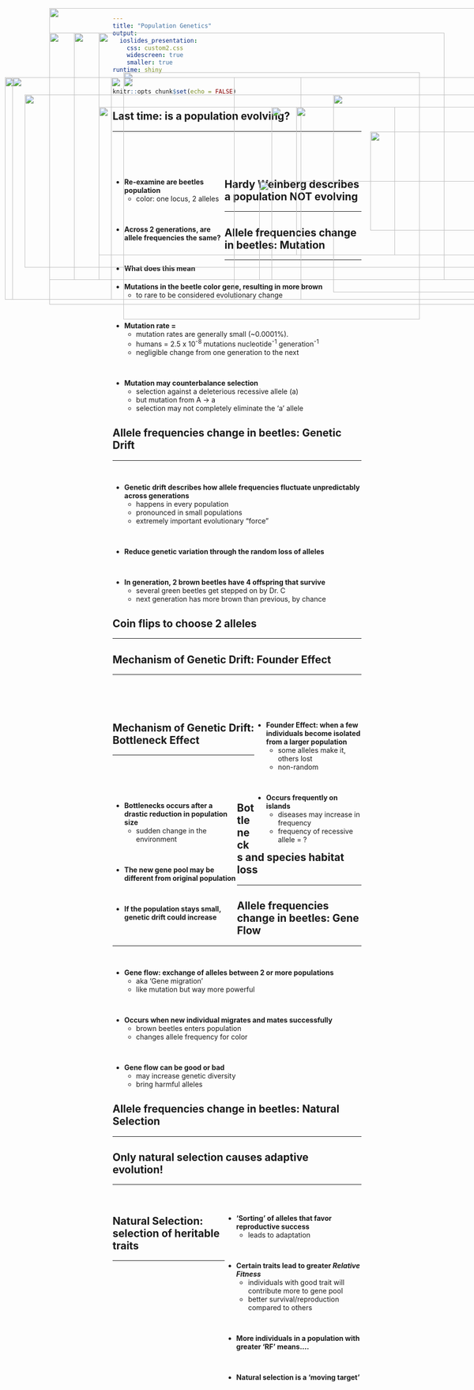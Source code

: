 ```yaml
---
title: "Population Genetics"
output: 
  ioslides_presentation:
    css: custom2.css
    widescreen: true
    smaller: true
runtime: shiny
---
```


```r
knitr::opts_chunk$set(echo = FALSE)
```

## Last time: is a population evolving?
<hr>
<br/>
<br/>
<br/>

<div style="float: left; width: 45%;">

* **Re-examine are beetles population**
    + color: one locus, 2 alleles
 
<br/>

* **Across 2 generations, are allele frequencies the same?**

<br/>

* **What does this mean**

</div>

<IMG STYLE="position:absolute; TOP:250px; LEFT:550px; WIDTH:500px; HEIGHT:350px" SRC="images/microevo.gif">

## Hardy Weinberg describes a population NOT evolving
<hr>

<IMG STYLE="position:absolute; TOP:180px; LEFT:250px; WIDTH:600px; HEIGHT:500px" SRC="images/HW_conditions.jpg">

## Allele frequencies change in beetles: Mutation
<hr>
<br/>

* **Mutations in the beetle color gene, resulting in more brown**
    + to rare to be considered evolutionary change

<br/>

* **Mutation	rate = **	
    + mutation rates	are	generally	small	(~0.0001%).	
    + humans = 2.5 x 10^-8^ mutations nucleotide^-1^ generation^-1^
    + negligible change from one generation to the next

<br/>

* **Mutation may counterbalance	selection**		
    + selection	against	a	deleterious	recessive	allele (a)
    + but	mutation	from	A	-> a	
    + selection	may not completely eliminate	the	'a' allele
      
<IMG STYLE="position:absolute; TOP:225px; LEFT:675px; WIDTH:350px; HEIGHT:400px" SRC="images/beetle.jpg">

## Allele frequencies change in beetles: Genetic Drift
<hr>
<br/>

* **Genetic drift describes how allele frequencies fluctuate unpredictably across generations**
    + happens	in every	population
    + pronounced	in	small	populations
    + extremely	important	evolutionary	“force”

<br/>

* **Reduce genetic variation through the random loss of alleles**

<br/>

* **In generation, 2 brown beetles have 4 offspring that survive**
    + several green beetles get stepped on by Dr. C
    + next generation has more brown than previous, by chance

<IMG STYLE="position:absolute; TOP:300px; LEFT:750px; WIDTH:250px; HEIGHT:200px" SRC="images/beetlesmush.png">

## Coin flips to choose 2 alleles
<hr>

<IMG STYLE="position:absolute; TOP:225px; LEFT:50px; WIDTH:1000px; HEIGHT:350px" SRC="images/genetic-drift-chart.jpg">

## Mechanism of Genetic Drift: Founder Effect
<hr>
<br/>
<br/>
<br/>

<div style="float: right; width: 43%;">

* **Founder Effect: when a few individuals become isolated from a larger population**
    + some alleles make it, others lost
    + non-random

<br/>

* **Occurs frequently on islands**
    + diseases may increase in frequency
    + frequency of recessive allele = ?

</div>

<IMG STYLE="position:absolute; TOP:190px; LEFT:10px; WIDTH:600px; HEIGHT:450px" SRC="images/founder.jpg">

## 

<IMG STYLE="position:absolute; TOP:50px; LEFT:100px; WIDTH:900px; HEIGHT:600px" SRC="images/africaners.jpg">

## 

<IMG STYLE="position:absolute; TOP:50px; LEFT:100px; WIDTH:900px; HEIGHT:600px" SRC="images/amish.png">

## Mechanism of Genetic Drift: Bottleneck Effect
<hr>
<br/>
<br/>
<br/>

<div style="float: left; width: 50%;">

* **Bottlenecks occurs after a drastic reduction in population size**
    + sudden change in the environment 
      
<br/>

* **The new gene pool may be different from original population**

<br/>

* **If the population stays small, genetic drift could increase**

</div>

<IMG STYLE="position:absolute; TOP:250px; LEFT:600px; WIDTH:450px; HEIGHT:300px" SRC="images/bottle.jpg">

## Bottlenecks and species habitat loss
<hr>

<IMG STYLE="position:absolute; TOP:190px; LEFT:250px; WIDTH:600px; HEIGHT:450px" SRC="images/chicken.jpg">

## Allele frequencies change in beetles: Gene Flow
<hr>
<br/>

<IMG STYLE="position:absolute; TOP:400px; LEFT:525px; WIDTH:550px; HEIGHT:200px" SRC="images/beetle_flow.jpg">
    
* **Gene flow: exchange of alleles between 2 or more populations**
    + aka 'Gene migration'
    + like mutation but way more powerful

<br/>

* **Occurs when new individual migrates and mates successfully**
    + brown beetles enters population
    + changes allele frequency for color

<br/>

* **Gene flow can be good or bad**
    + may increase genetic diversity
    + bring harmful alleles


## 

<IMG STYLE="position:absolute; TOP:100px; LEFT:200px; WIDTH:700px; HEIGHT:500px" SRC="images/mosquito.jpg">


## Allele frequencies change in beetles: Natural Selection
<hr>

<IMG STYLE="position:absolute; TOP:190px; LEFT:225px; WIDTH:750px; HEIGHT:450px" SRC="images/birdeating.jpg">

## Only natural selection causes adaptive evolution!
<hr>
<br/>

<div style="float: right; width: 55%;">

* **'Sorting' of alleles that favor reproductive success**
    + leads to adaptation
    
<br/>

* **Certain traits lead to greater *Relative Fitness* **
    + individuals with good trait will contribute more to gene pool
    + better survival/reproduction compared to others
    
<br/>
    
* **More individuals in a population with greater 'RF' means....**

<br/>

* **Natural selection is a 'moving target'**

</div>

<IMG STYLE="position:absolute; TOP:190px; LEFT:25px; WIDTH:450px; HEIGHT:450px" SRC="images/adaptive.jpeg">

## Natural Selection: selection of heritable traits
<hr>

<IMG STYLE="position:absolute; TOP:250px; LEFT:200px; WIDTH:600px; HEIGHT:300px" SRC="images/selection.gif">

## 

<IMG STYLE="position:absolute; TOP:100px; LEFT:150px; WIDTH:750px; HEIGHT:500px" SRC="images/directional.png">

## 

<IMG STYLE="position:absolute; TOP:100px; LEFT:150px; WIDTH:750px; HEIGHT:500px" SRC="images/disrupt.png">

##

<IMG STYLE="position:absolute; TOP:100px; LEFT:150px; WIDTH:750px; HEIGHT:500px" SRC="images/stable.png">


##

<IMG STYLE="position:absolute; TOP:100px; LEFT:100px; WIDTH:800px; HEIGHT:500px" SRC="images/birth.jpg">
